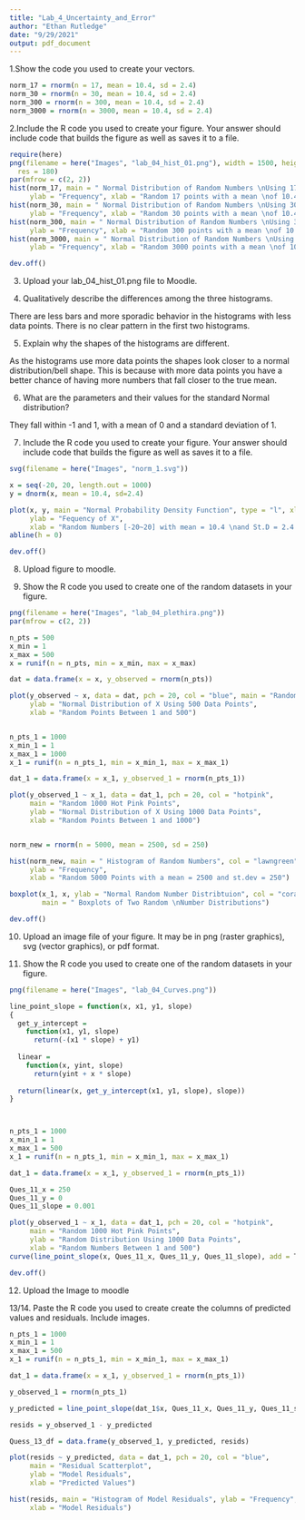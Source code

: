 ```yaml
---
title: "Lab_4_Uncertainty_and_Error"
author: "Ethan Rutledge"
date: "9/29/2021"
output: pdf_document
---
```


1.Show the code you used to create your vectors.

```r
norm_17 = rnorm(n = 17, mean = 10.4, sd = 2.4)
norm_30 = rnorm(n = 30, mean = 10.4, sd = 2.4)
norm_300 = rnorm(n = 300, mean = 10.4, sd = 2.4)
norm_3000 = rnorm(n = 3000, mean = 10.4, sd = 2.4)
```

2.Include the R code you used to create your figure. Your answer should include code that builds the figure as well as saves it to a file.

```r

require(here)
png(filename = here("Images", "lab_04_hist_01.png"), width = 1500, height = 1600, 
  res = 180)
par(mfrow = c(2, 2))
hist(norm_17, main = " Normal Distribution of Random Numbers \nUsing 17 Data Points", 
     ylab = "Frequency", xlab = "Random 17 points with a mean \nof 10.4 and st. dev of 2.4")
hist(norm_30, main = " Normal Distribution of Random Numbers \nUsing 30 Data Points", 
     ylab = "Frequency", xlab = "Random 30 points with a mean \nof 10.4 and st. dev of 2.4")
hist(norm_300, main = " Normal Distribution of Random Numbers \nUsing 300 Data Points", 
     ylab = "Frequency", xlab = "Random 300 points with a mean \nof 10.4 and st. dev of 2.4")
hist(norm_3000, main = " Normal Distribution of Random Numbers \nUsing 3000 Data Points", 
     ylab = "Frequency", xlab = "Random 3000 points with a mean \nof 10.4 and st. dev of 2.4")

dev.off()

```

3. Upload your lab_04_hist_01.png file to Moodle.

4. Qualitatively describe the differences among the three histograms.

  There are less bars and more sporadic behavior in the histograms with less data points. 
  There is no clear pattern in the first two histograms.

5. Explain why the shapes of the histograms are different.

  As the histograms use more data points the shapes look closer to a normal 
  distribution/bell shape. This is because with more data points you have a better 
  chance of having more numbers that fall closer to the true mean.

6. What are the parameters and their values for the standard Normal distribution?

  They fall within -1 and 1, with a mean of 0 and a standard deviation of 1.
  
7. Include the R code you used to create your figure. Your answer should include 
code that builds the figure as well as saves it to a file.

```r
svg(filename = here("Images", "norm_1.svg"))

x = seq(-20, 20, length.out = 1000)
y = dnorm(x, mean = 10.4, sd=2.4)

plot(x, y, main = "Normal Probability Density Function", type = "l", xlim = c(-20, 20),
     ylab = "Fequency of X", 
     xlab = "Random Numbers [-20~20] with mean = 10.4 \nand St.D = 2.4 using 1000 data points" )
abline(h = 0)

dev.off()
```


8. Upload figure to moodle.


9. Show the R code you used to create one of the random datasets in your figure.


```r

png(filename = here("Images", "lab_04_plethira.png"))
par(mfrow = c(2, 2))

n_pts = 500
x_min = 1
x_max = 500
x = runif(n = n_pts, min = x_min, max = x_max)

dat = data.frame(x = x, y_observed = rnorm(n_pts))

plot(y_observed ~ x, data = dat, pch = 20, col = "blue", main = "Random 100 Blue Points", 
     ylab = "Normal Distribution of X Using 500 Data Points", 
     xlab = "Random Points Between 1 and 500")


n_pts_1 = 1000
x_min_1 = 1
x_max_1 = 1000
x_1 = runif(n = n_pts_1, min = x_min_1, max = x_max_1)

dat_1 = data.frame(x = x_1, y_observed_1 = rnorm(n_pts_1))

plot(y_observed_1 ~ x_1, data = dat_1, pch = 20, col = "hotpink", 
     main = "Random 1000 Hot Pink Points", 
     ylab = "Normal Distribution of X Using 1000 Data Points", 
     xlab = "Random Points Between 1 and 1000")


norm_new = rnorm(n = 5000, mean = 2500, sd = 250)

hist(norm_new, main = " Histogram of Random Numbers", col = "lawngreen", 
     ylab = "Frequency", 
     xlab = "Random 5000 Points with a mean = 2500 and st.dev = 250")

boxplot(x_1, x, ylab = "Normal Random Number Distribtuion", col = "coral", 
        main = " Boxplots of Two Random \nNumber Distributions")

dev.off()

```


10. Upload an image file of your figure. It may be in png (raster graphics), svg 
(vector graphics), or pdf format.


11. Show the R code you used to create one of the random datasets in your figure.

```r

png(filename = here("Images", "lab_04_Curves.png"))

line_point_slope = function(x, x1, y1, slope)
{
  get_y_intercept = 
    function(x1, y1, slope) 
      return(-(x1 * slope) + y1)
  
  linear = 
    function(x, yint, slope) 
      return(yint + x * slope)
  
  return(linear(x, get_y_intercept(x1, y1, slope), slope))
}



n_pts_1 = 1000
x_min_1 = 1
x_max_1 = 500
x_1 = runif(n = n_pts_1, min = x_min_1, max = x_max_1)

dat_1 = data.frame(x = x_1, y_observed_1 = rnorm(n_pts_1))

Ques_11_x = 250
Ques_11_y = 0
Ques_11_slope = 0.001

plot(y_observed_1 ~ x_1, data = dat_1, pch = 20, col = "hotpink", 
     main = "Random 1000 Hot Pink Points", 
     ylab = "Random Distribution Using 1000 Data Points", 
     xlab = "Random Numbers Between 1 and 500")
curve(line_point_slope(x, Ques_11_x, Ques_11_y, Ques_11_slope), add = T)

dev.off()

```


12. Upload the Image to moodle

13/14. Paste the R code you used to create create the columns of predicted values 
and residuals. Include images.

```r
n_pts_1 = 1000
x_min_1 = 1
x_max_1 = 500
x_1 = runif(n = n_pts_1, min = x_min_1, max = x_max_1)

dat_1 = data.frame(x = x_1, y_observed_1 = rnorm(n_pts_1))

y_observed_1 = rnorm(n_pts_1)

y_predicted = line_point_slope(dat_1$x, Ques_11_x, Ques_11_y, Ques_11_slope)

resids = y_observed_1 - y_predicted

Quess_13_df = data.frame(y_observed_1, y_predicted, resids)

plot(resids ~ y_predicted, data = dat_1, pch = 20, col = "blue", 
     main = "Residual Scatterplot", 
     ylab = "Model Residuals", 
     xlab = "Predicted Values")

hist(resids, main = "Histogram of Model Residuals", ylab = "Frequency", 
     xlab = "Model Residuals")

```










